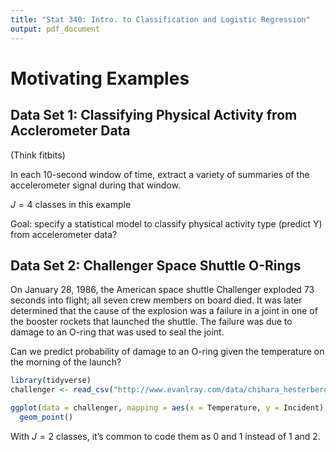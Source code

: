 ```yaml
---
title: "Stat 340: Intro. to Classification and Logistic Regression"
output: pdf_document
---
```


# Motivating Examples

## Data Set 1: Classifying Physical Activity from Acclerometer Data

(Think fitbits)

\includegraphics{timeseries}

In each 10-second window of time, extract a variety of summaries of the accelerometer signal during that window.

\begin{align*}
Y_i &= j \text{ if subject was engaged in activity type $j$ at time window indexed by $i$} \\
X_{i1} &= \text{mean acceleration in X axis at time window $i$} \\
X_{i2} &= \text{mean acceleration in Y axis at time window $i$} \\
 &\vdots \\
X_{i77} &= \text{variance of acceleration in Z axis during time window $i$} \\
\end{align*}

$J = 4$ classes in this example

\includegraphics{pairs}

Goal: specify a statistical model to classify physical activity type (predict Y) from accelerometer data?

\newpage

## Data Set 2: Challenger Space Shuttle O-Rings

On January 28, 1986, the American space shuttle Challenger exploded 73 seconds into flight; all seven crew members on board died.  It was later determined that the cause of the explosion was a failure in a joint in one of the booster rockets that launched the shuttle.  The failure was due to damage to an O-ring that was used to seal the joint.

Can we predict probability of damage to an O-ring given the temperature on the morning of the launch?

\begin{align*}
Y_i &= \begin{cases} 1 & \text{ if there was evidence of damage to on O-ring on launch number $i$} \\ 0 & \text{ otherwise} \end{cases} \\
X_i &= \text{ temperature at launch for launch number $i$}
\end{align*}

```r
library(tidyverse)
challenger <- read_csv("http://www.evanlray.com/data/chihara_hesterberg/Challenger.csv")
```

```r
ggplot(data = challenger, mapping = aes(x = Temperature, y = Incident)) +
  geom_point()
```

With $J = 2$ classes, it's common to code them as 0 and 1 instead of 1 and 2.

